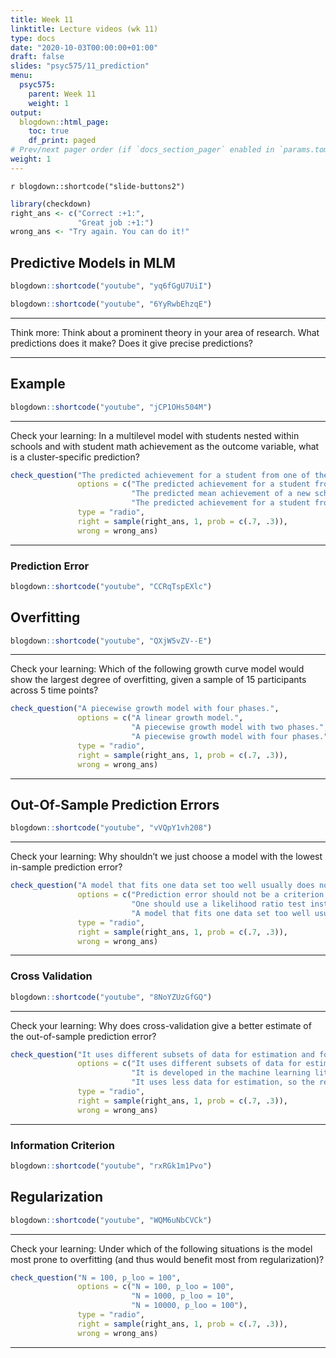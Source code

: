 ```yaml
---
title: Week 11
linktitle: Lecture videos (wk 11)
type: docs
date: "2020-10-03T00:00:00+01:00"
draft: false
slides: "psyc575/11_prediction"
menu:
  psyc575:
    parent: Week 11
    weight: 1
output:
  blogdown::html_page:
    toc: true
    df_print: paged
# Prev/next pager order (if `docs_section_pager` enabled in `params.toml`)
weight: 1
---
```


`r blogdown::shortcode("slide-buttons2")`

```r
library(checkdown)
right_ans <- c("Correct :+1:", 
               "Great job :+1:")
wrong_ans <- "Try again. You can do it!"
```

## Predictive Models in MLM

```r
blogdown::shortcode("youtube", "yq6fGgU7UiI")
```

```r
blogdown::shortcode("youtube", "6YyRwbEhzqE")
```

***

Think more: Think about a prominent theory in your area of research. What predictions does it make? Does it give precise predictions? 

***

## Example

```r
blogdown::shortcode("youtube", "jCP1OHs504M")
```

***

Check your learning: In a multilevel model with students nested within schools and with student math achievement as the outcome variable, what is a cluster-specific prediction?

```r
check_question("The predicted achievement for a student from one of the schools included in the sample.", 
               options = c("The predicted achievement for a student from one of the schools included in the sample.", 
                           "The predicted mean achievement of a new school.", 
                           "The predicted achievement for a student from a new school that are not part of the sample."), 
               type = "radio", 
               right = sample(right_ans, 1, prob = c(.7, .3)), 
               wrong = wrong_ans)
```

***

### Prediction Error

```r
blogdown::shortcode("youtube", "CCRqTspEXlc")
```

## Overfitting

```r
blogdown::shortcode("youtube", "QXjW5vZV--E")
```

***

Check your learning: Which of the following growth curve model would show the largest degree of overfitting, given a sample of 15 participants across 5 time points?

```r
check_question("A piecewise growth model with four phases.", 
               options = c("A linear growth model.", 
                           "A piecewise growth model with two phases.", 
                           "A piecewise growth model with four phases."), 
               type = "radio", 
               right = sample(right_ans, 1, prob = c(.7, .3)), 
               wrong = wrong_ans)
```

***

## Out-Of-Sample Prediction Errors

```r
blogdown::shortcode("youtube", "vVQpY1vh208")
```

***

Check your learning: Why shouldn't we just choose a model with the lowest in-sample prediction error?

```r
check_question("A model that fits one data set too well usually does not fit well with other data sets.", 
               options = c("Prediction error should not be a criterion for choosing among models.", 
                           "One should use a likelihood ratio test instead.", 
                           "A model that fits one data set too well usually does not fit well with other data sets."), 
               type = "radio", 
               right = sample(right_ans, 1, prob = c(.7, .3)), 
               wrong = wrong_ans)
```

***

### Cross Validation

```r
blogdown::shortcode("youtube", "8NoYZUzGfGQ")
```

***

Check your learning: Why does cross-validation give a better estimate of the out-of-sample prediction error?

```r
check_question("It uses different subsets of data for estimation and for prediction.", 
               options = c("It uses different subsets of data for estimation and for prediction.", 
                           "It is developed in the machine learning literature.", 
                           "It uses less data for estimation, so the results are more stable."), 
               type = "radio", 
               right = sample(right_ans, 1, prob = c(.7, .3)), 
               wrong = wrong_ans)
```

***

### Information Criterion

```r
blogdown::shortcode("youtube", "rxRGk1m1Pvo")
```

## Regularization

```r
blogdown::shortcode("youtube", "WQM6uNbCVCk")
```

***

Check your learning: Under which of the following situations is the model most prone to overfitting (and thus would benefit most from regularization)?

```r
check_question("N = 100, p_loo = 100", 
               options = c("N = 100, p_loo = 100", 
                           "N = 1000, p_loo = 10", 
                           "N = 10000, p_loo = 100"), 
               type = "radio", 
               right = sample(right_ans, 1, prob = c(.7, .3)), 
               wrong = wrong_ans)
```

***
